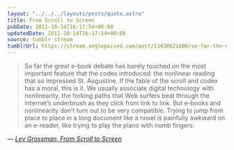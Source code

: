 ```yaml
---
layout: "../../../layouts/posts/quote.astro"
title: From Scroll to Screen
pubDate: 2011-10-14T16:17:54+00:00
updatedDate: 2011-10-14T16:17:54+00:00
source: tumblr stream
tumblrUrl: https://stream.anglepoised.com/post/11438621600/so-far-the-great-e-book-debate-has-barely-touched
---
```


> So far the great e-book debate has barely touched on the most important feature that the codex introduced: the nonlinear reading that so impressed St. Augustine. If the fable of the scroll and codex has a moral, this is it. We usually associate digital technology with nonlinearity, the forking paths that Web surfers beat through the Internet’s underbrush as they click from link to link. But e-books and nonlinearity don’t turn out to be very compatible. Trying to jump from place to place in a long document like a novel is painfully awkward on an e-reader, like trying to play the piano with numb fingers.

— <cite>[Lev Grossman, _From Scroll to Screen_](https://www.nytimes.com/2011/09/04/books/review/the-mechanic-muse-from-scroll-to-screen.html?_r=3)</cite>
